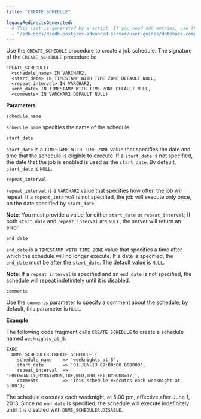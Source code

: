 ```yaml
---
title: "CREATE_SCHEDULE"

legacyRedirectsGenerated:
  # This list is generated by a script. If you need add entries, use the `legacyRedirects` key.
  - "/edb-docs/d/edb-postgres-advanced-server/user-guides/database-compatibility-for-oracle-developers-built-in-package-guide/12/Database_Compatibility_for_Oracle_Developers_Built-in_Package_Guide.1.36.html"
---
```


Use the `CREATE_SCHEDULE` procedure to create a job schedule. The signature of the `CREATE_SCHEDULE` procedure is:

```text
CREATE_SCHEDULE(
  <schedule_name> IN VARCHAR2,
  <start_date> IN TIMESTAMP WITH TIME ZONE DEFAULT NULL,
  <repeat_interval> IN VARCHAR2,
  <end_date> IN TIMESTAMP WITH TIME ZONE DEFAULT NULL,
  <comments> IN VARCHAR2 DEFAULT NULL)
```

**Parameters**

`schedule_name`

 `schedule_name` specifies the name of the schedule.

`start_date`

 `start_date` is a `TIMESTAMP WITH TIME ZONE` value that specifies the date and time that the schedule is eligible to execute. If a `start_date` is not specified, the date that the job is enabled is used as the `start_date`. By default, `start_date` is `NULL`.

`repeat_interval`

 `repeat_interval` is a `VARCHAR2` value that specifies how often the job will repeat. If a `repeat_interval` is not specified, the job will execute only once, on the date specified by `start_date`.

 **Note**: You must provide a value for either `start_date` or `repeat_interval`; if both `start_date` and `repeat_interval` are `NULL`, the server will return an error.

`end_date`

 `end_date` is a `TIMESTAMP WITH TIME ZONE` value that specifies a time after which the schedule will no longer execute. If a date is specified, the `end_date` must be after the `start_date`. The default value is `NULL`.

 **Note**: If a `repeat_interval` is specified and an `end_date` is not specified, the schedule will repeat indefinitely until it is disabled.

`comments`

 Use the `comments` parameter to specify a comment about the schedule; by default, this parameter is `NULL`.

**Example**

The following code fragment calls `CREATE_SCHEDULE` to create a schedule named `weeknights_at_5`:

```text
EXEC
  DBMS_SCHEDULER.CREATE_SCHEDULE (
    schedule_name    => 'weeknights_at_5',
    start_date       => '01-JUN-13 09:00:00.000000',
    repeat_interval  => 'FREQ=DAILY;BYDAY=MON,TUE,WED,THU,FRI;BYHOUR=17;',
    comments         => 'This schedule executes each weeknight at 5:00');
```

The schedule executes each weeknight, at 5:00 pm, effective after June 1, 2013. Since no `end_date` is specified, the schedule will execute indefinitely until it is disabled with `DBMS_SCHEDULER.DISABLE`.
